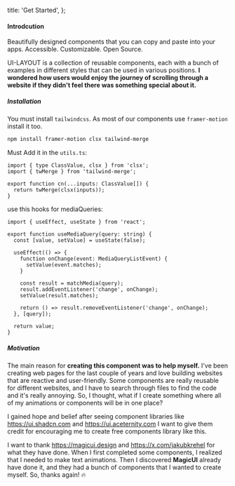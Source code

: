   title: 'Get Started',
};

<div className='mt-20'>
  <h4 className='text-4xl font-semibold'>Introdcution</h4>
</div>

Beautifully designed components that you can copy and paste into your apps. Accessible. Customizable. Open Source.

UI-LAYOUT is a collection of reusable components, each with a bunch of examples in different styles that can be used in various positions.
**I wondered how users would enjoy the journey of scrolling through a website if they didn't feel there was something special about it.**

##### Installation

You must install `tailwindcss`. As most of our components use `framer-motion` install it too.

```bash
npm install framer-motion clsx tailwind-merge
```

Must Add it in the `utils.ts`:

```tsx utils.tsx
import { type ClassValue, clsx } from 'clsx';
import { twMerge } from 'tailwind-merge';

export function cn(...inputs: ClassValue[]) {
  return twMerge(clsx(inputs));
}
```

use this hooks for mediaQueries:

```tsx use-media-query.tsx
import { useEffect, useState } from 'react';

export function useMediaQuery(query: string) {
  const [value, setValue] = useState(false);

  useEffect(() => {
    function onChange(event: MediaQueryListEvent) {
      setValue(event.matches);
    }

    const result = matchMedia(query);
    result.addEventListener('change', onChange);
    setValue(result.matches);

    return () => result.removeEventListener('change', onChange);
  }, [query]);

  return value;
}
```

##### Motivation

The main reason for **creating this component was to help myself.** I've been creating web pages for the last couple of years and love building websites that are reactive and user-friendly. Some components are really reusable for different websites, and I have to search through files to find the code and it's really annoying. So, I thought, what if I create something where all of my animations or components will be in one place?

I gained hope and belief after seeing component libraries like https://ui.shadcn.com and https://ui.aceternity.com I want to give them credit for encouraging me to create free components library like this.

I want to thank https://magicui.design and https://x.com/jakubkrehel for what they have done. When I first completed some components, I realized that I needed to make text animations. Then I discovered **MagicUI** already have done it, and they had a bunch of components that I wanted to create myself. So, thanks again! 🔥

<div className='mb-4'></div>
